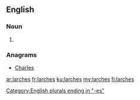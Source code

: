 ==English==

===Noun===
{{head|en|noun plural form}}

# {{plural of|larch|lang=en}}

===Anagrams===
* [[Charles#English|Charles]]

[[Category:English plurals ending in "-es"]]

[[ar:larches]]
[[fr:larches]]
[[ku:larches]]
[[my:larches]]
[[fi:larches]]